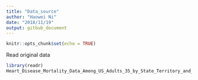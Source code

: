 ```yaml
---
title: "Data_source"
author: "Haowei Ni"
date: "2018/11/19"
output: gitbub_document
---
```


```r
knitr::opts_chunk$set(echo = TRUE)
```

Read original data 

```r
library(readr)
Heart_Disease_Mortality_Data_Among_US_Adults_35_by_State_Territory_and_County <- read_csv("data /Heart_Disease_Mortality_Data_Among_US_Adults__35___by_State_Territory_and_County.csv")
```

